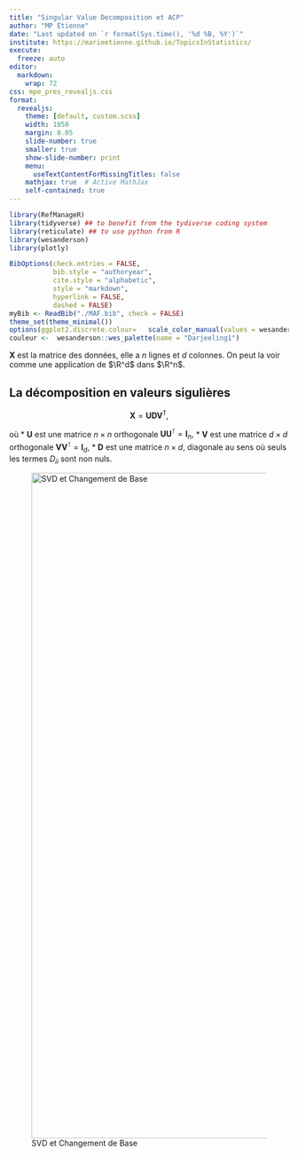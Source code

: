 ```yaml
---
title: "Singular Value Decomposition et ACP"
author: "MP Etienne"
date: "Last updated on `r format(Sys.time(), '%d %B, %Y')`"
institute: https://marieetienne.github.io/TopicsInStatistics/
execute:
  freeze: auto
editor: 
  markdown: 
    wrap: 72
css: mpe_pres_revealjs.css
format:
  revealjs: 
    theme: [default, custom.scss]
    width: 1050
    margin: 0.05
    slide-number: true
    smaller: true
    show-slide-number: print
    menu:
      useTextContentForMissingTitles: false
    mathjax: true  # Active MathJax
    self-contained: true
---
```


```r
library(RefManageR)
library(tidyverse) ## to benefit from the tydiverse coding system
library(reticulate) ## to use python from R
library(wesanderson)
library(plotly)
```

```r
BibOptions(check.entries = FALSE,
           bib.style = "authoryear",
           cite.style = "alphabetic",
           style = "markdown",
           hyperlink = FALSE,
           dashed = FALSE)
myBib <- ReadBib("./MAF.bib", check = FALSE)
theme_set(theme_minimal())
options(ggplot2.discrete.colour=   scale_color_manual(values = wesanderson::wes_palette(name = "Darjeeling1")) )
couleur <-  wesanderson::wes_palette(name = "Darjeeling1")
```

::: hidden
$$
\newcommand\R{{\mathbb{R}}}
\newcommand\norm[1]{\lVert#1\rVert}
$$ \definecolor{wongBlue}{RGB}{0, 114, 178}
:::

$\boldsymbol{X}$ est la matrice des données, elle a $n$ lignes et $d$
colonnes. On peut la voir comme une application de $\R^d$ dans $\R^n$.

## La décomposition en valeurs sigulières

$$\boldsymbol{X} = \boldsymbol{U}\boldsymbol{D}\boldsymbol{V^\intercal},$$

où \* $\boldsymbol{U}$ est une matrice $n\times n$ orthogonale
$\boldsymbol{U} \boldsymbol{U}^\intercal = \boldsymbol{I}_n,$ \*
$\boldsymbol{V}$ est une matrice $d\times d$ orthogonale
$\boldsymbol{V} \boldsymbol{V}^\intercal = \boldsymbol{I}_d,$ \*
$\boldsymbol{D}$ est une matrice $n \times d$, diagonale au sens où seuls
les termes $D_{ii}$ sont non nuls.

::: {layout-ncol="2"}
![SVD et Changement de Base](r_code/change_base.svg){#fig-change_base
.lightbox width="1200"}
:::
